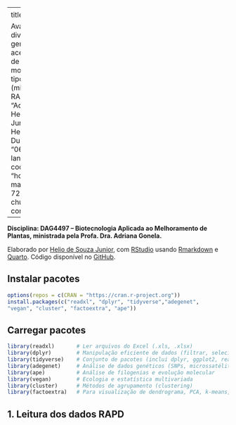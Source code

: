 
---
title: |
  ![](img/ppg.png){width=60%} 
  
  Avaliação da diversidade genética em 15 acessos por meio de marcadores moleculares do tipo SSR (microssatélites) e RAPD
author: "Adriana Gonela, Helio de souza Junior e Pedro Henrique Silvestre Duhatschek"
date: "06-12-2025"
lang: pt
toc: true
code-annotations: "hover"
editor: 
  markdown: 
    wrap: 72
editor_options: 
  chunk_output_type: console
---
\pagebreak
**Disciplina: DAG4497 – Biotecnologia Aplicada ao Melhoramento de
Plantas, ministrada pela Profa. Dra. Adriana Gonela.**

Elaborado por [Helio de Souza Junior](https://github.com/Helioszjr), com
[RStudio](https://posit.co/download/rstudio-desktop) usando
[Rmarkdown](https://rmarkdown.rstudio.com/index.html) e
[Quarto](https://quarto.org/docs/guide/). Código disponível no
[GitHub](https://github.com/Helioszjr).

## Instalar pacotes

```r
options(repos = c(CRAN = "https://cran.r-project.org"))
install.packages(c("readxl", "dplyr", "tidyverse","adegenet", 
"vegan", "cluster", "factoextra", "ape"))
```

## Carregar pacotes

```r
library(readxl)       # Ler arquivos do Excel (.xls, .xlsx)
library(dplyr)        # Manipulação eficiente de dados (filtrar, selecionar, agrupar, etc)
library(tidyverse)    # Conjunto de pacotes (inclui dplyr, ggplot2, readr, etc.)
library(adegenet)     # Análise de dados genéticos (SNPs, microssatélites, AFLPs,RAPD etc.)
library(ape)          # Análise de filogenias e evolução molecular
library(vegan)        # Ecologia e estatística multivariada
library(cluster)      # Métodos de agrupamento (clustering)
library(factoextra)   # Para visualização de dendrograma, PCA, k-means, clustering hierárquico, etc
```

## 1. Leitura dos dados RAPD

